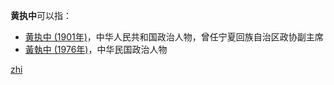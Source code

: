 '''黄执中'''可以指：
* [[黄执中_(1901年)|黄执中 (1901年)]]，中华人民共和国政治人物，曾任宁夏回族自治区政协副主席
* [[黃執中_(1976年)|黃執中 (1976年)]]，中华民国政治人物

{{disambig}}

[[Category:三字黄姓人名消歧义|zhi]]